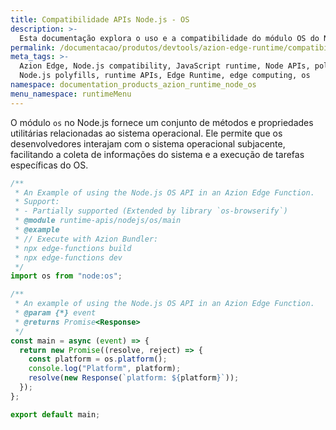 ```yaml
---
title: Compatibilidade APIs Node.js - OS
description: >-
  Esta documentação explora o uso e a compatibilidade do módulo OS do Node.js dentro do Azion Edge Runtime. O módulo OS fornece uma variedade de métodos e propriedades utilitárias relacionadas ao sistema operacional.
permalink: /documentacao/produtos/devtools/azion-edge-runtime/compatibilidade/node/os/
meta_tags: >-
  Azion Edge, Node.js compatibility, JavaScript runtime, Node APIs, polyfills,
  Node.js polyfills, runtime APIs, Edge Runtime, edge computing, os
namespace: documentation_products_azion_runtime_node_os
menu_namespace: runtimeMenu
---
```


O módulo `os` no Node.js fornece um conjunto de métodos e propriedades utilitárias relacionadas ao sistema operacional. Ele permite que os desenvolvedores interajam com o sistema operacional subjacente, facilitando a coleta de informações do sistema e a execução de tarefas específicas do OS.

```javascript
/**
 * An Example of using the Node.js OS API in an Azion Edge Function.
 * Support:
 * - Partially supported (Extended by library `os-browserify`)
 * @module runtime-apis/nodejs/os/main
 * @example
 * // Execute with Azion Bundler:
 * npx edge-functions build
 * npx edge-functions dev
 */
import os from "node:os";

/**
 * An example of using the Node.js OS API in an Azion Edge Function.
 * @param {*} event
 * @returns Promise<Response>
 */
const main = async (event) => {
  return new Promise((resolve, reject) => {
    const platform = os.platform();
    console.log("Platform", platform);
    resolve(new Response(`platform: ${platform}`));
  });
};

export default main;
```